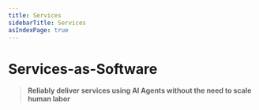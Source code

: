 ```yaml
---
title: Services
sidebarTitle: Services
asIndexPage: true
---
```


# Services-as-Software

> **Reliably deliver services using AI Agents without the need to scale human labor**
